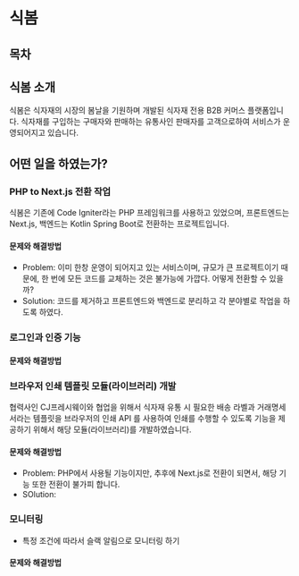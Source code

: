 # 식봄

## 목차

## 식봄 소개
 식봄은 식자재의 시장의 봄날을 기원하며 개발된 식자재 전용 B2B 커머스 플랫폼입니다. 식자재를 구입하는 구매자와 판매하는 유통사인 판매자를 고객으로하여 서비스가 운영되어지고 있습니다.

## 어떤 일을 하였는가?

### PHP to Next.js 전환 작업
식봄은 기존에 Code Igniter라는 PHP 프레임워크를 사용하고 있었으며, 프론트엔드는 Next.js, 백엔드는 Kotlin Spring Boot로 전환하는 프로젝트입니다.

#### 문제와 해결방법
- Problem: 이미 한창 운영이 되어지고 있는 서비스이며, 규모가 큰 프로젝트이기 때문에, 한 번에 모든 코드를 교체하는 것은 불가능에 가깝다. 어떻게 전환할 수 있을까?
- Solution: 코드를 제거하고 프론트엔드와 백엔드로 분리하고 각 분야별로 작업을 하도록 하였다.

### 로그인과 인증 기능
#### 문제와 해결방법

### 브라우저 인쇄 템플릿 모듈(라이브러리) 개발
협력사인 CJ프레시웨이와 협업을 위해서 식자재 유통 시 필요한 배송 라벨과 거래명세서라는 템플릿을 브라우저의 인쇄 API 를 사용하여 인쇄를 수행할 수 있도록 기능을 제공하기 위해서 해당 모듈(라이브러리)를 개발하였습니다.

#### 문제와 해결방법 
- Problem: PHP에서 사용될 기능이지만, 추후에 Next.js로 전환이 되면서, 해당 기능 또한 전환이 불가피 합니다.
- SOlution: 

### 모니터링
- 특정 조건에 따라서 슬랙 알림으로 모니터링 하기
#### 문제와 해결방법 

